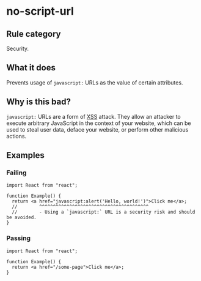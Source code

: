 # no-script-url

## Rule category

Security.

## What it does

Prevents usage of `javascript:` URLs as the value of certain attributes.

## Why is this bad?

`javascript:` URLs are a form of [XSS](https://en.wikipedia.org/wiki/Cross-site_scripting) attack. They allow an attacker to execute arbitrary JavaScript in the context of your website, which can be used to steal user data, deface your website, or perform other malicious actions.

## Examples

### Failing

```tsx twoslash
import React from "react";

function Example() {
  return <a href="javascript:alert('Hello, world!')">Click me</a>;
  //        ^^^^^^^^^^^^^^^^^^^^^^^^^^^^^^^^^^^^^^^^
  //        - Using a `javascript:` URL is a security risk and should be avoided.
}
```

### Passing

```tsx twoslash
import React from "react";

function Example() {
  return <a href="/some-page">Click me</a>;
}
```
